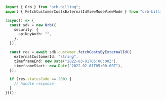 ```typescript FetchCustomerCostsExternalId.ts
import { Orb } from "orb-billing";
import { FetchCustomerCostsExternalIdViewModeViewMode } from "orb-billing/dist/sdk/models/operations";

(async() => {
  const sdk = new Orb({
    security: {
      apiKeyAuth: "",
    },
  });

  const res = await sdk.customer.fetchCostsByExternalId({
    externalCustomerId: "string",
    timeframeEnd: new Date("2022-03-01T05:00:00Z"),
    timeframeStart: new Date("2022-02-01T05:00:00Z"),
  });

  if (res.statusCode == 200) {
    // handle response
  }
})();
```
